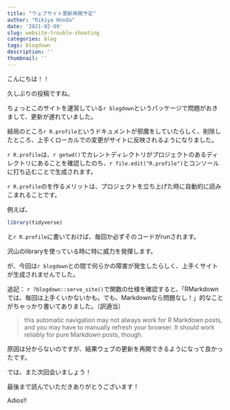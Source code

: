 ```yaml
---
title: "ウェブサイト更新再開予定"
author: "Rikiya Honda"
date: '2021-02-09'
slug: website-trouble-shooting
categories: blog
tags: blogdown
description: ''
thumbnail: ''
---
```



こんにちは！！

久しぶりの投稿ですね。

ちょっとこのサイトを運営している`r blogdown`というパッケージで問題がおきまして、更新が遅れていました。

結局のところ`r R.profile`というドキュメントが邪魔をしていたらしく、削除したところ、上手くローカルでの変更がサイトに反映されるようになりました。

`r R.profile`は、`r getwd()`でカレントディレクトリがプロジェクトのあるディレクトリにあることを確認したのち、`r file.edit("R.profile")`とコンソールに打ち込むことで生成されます。

`r R.profile`のを作るメリットは、プロジェクトを立ち上げた時に自動的に読みこまれることです。

例えば、

```r
library(tidyverse)
```

と`r R.profile`に書いておけば、毎回か必ずそのコードがrunされます。

沢山のlibraryを使っている時に特に威力を発揮します。

が、今回は`r blogdown`との間で何らかの障害が発生したらしく、上手くサイトが生成されませんでした。

追記：
`r ?blogdown::serve_site()`で関数の仕様を確認すると、「RMarkdownでは、毎回は上手くいかないかも。でも、Markdownなら問題なし！」的なことがちゃっかり書いてありました。（訳適当）

>this automatic navigation may not always work for R Markdown posts, and you may have to manually refresh your browser. It should work reliably for pure Markdown posts, though.



原因は分からないのですが、結果ウェブの更新を再開できるようになって良かったです。

では、また次回会いましょう！

最後まで読んでいただきありがとうございます！

Adios!!




